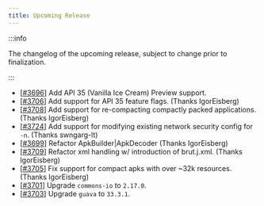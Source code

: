 ```yaml
---
title: Upcoming Release
---
```


:::info

The changelog of the upcoming release, subject to change prior to finalization.

:::

- [[#3696](https://github.com/iBotPeaches/Apktool/pull/3696)] Add API 35 (Vanilla Ice Cream) Preview support.
- [[#3706](https://github.com/iBotPeaches/Apktool/pull/3706)] Add support for API 35 feature flags. (Thanks IgorEisberg)
- [[#3708](https://github.com/iBotPeaches/Apktool/pull/3708)] Add support for re-compacting compactly packed applications. (Thanks IgorEisberg)
- [[#3724](https://github.com/iBotPeaches/Apktool/pull/3724)] Add support for modifying existing network security config for `-n`. (Thanks swngarg-lt)
- [[#3699](https://github.com/iBotPeaches/Apktool/pull/3699)] Refactor ApkBuilder|ApkDecoder (Thanks IgorEisberg)
- [[#3709](https://github.com/iBotPeaches/Apktool/pull/3709)] Refactor xml handling w/ introduction of brut.j.xml. (Thanks IgorEisberg)
- [[#3705](https://github.com/iBotPeaches/Apktool/pull/3705)] Fix support for compact apks with over ~32k resources. (Thanks IgorEisberg)
- [[#3701](https://github.com/iBotPeaches/Apktool/pull/3701)] Upgrade `commons-io` to `2.17.0`.
- [[#3703](https://github.com/iBotPeaches/Apktool/pull/3703)] Upgrade `guava` to `33.3.1`.
